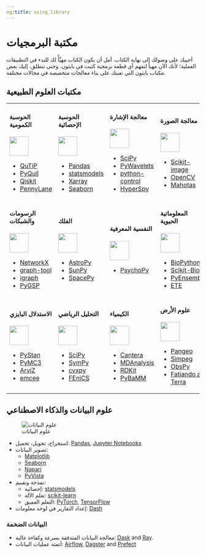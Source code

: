 ```yaml
---
og:title: using_library
---
```


# مكتبة البرمجيات

أحييك على وصولك إلى نهاية الكتاب.
آمل أن يكون الكتاب مهيِّأً لك للبدء في التطبيقات العملية؛ لأنك الآن مهيأ لتفهم أي قطعة برمجية كتبت في بايثون.
وحتى تنطلق، إليك بعض مكتاب بايثون التي تعينك على بناء معالجات متخصصة في مجالات مختلفة.

## مكتبات العلوم الطبيعية

<table>
<tr>
<td>
<h4>الحوسبة الكمومية</h4>
<img src="https://numpy.org/images/content_images/sc_dom_img/quantum_computing.svg" width="50px" height="50px" />
<ul>
<li><a target="_blank" href="https://qutip.org/">QuTiP</a></li>
<li><a target="_blank" href="https://pyquil-docs.rigetti.com/en/stable">PyQuil</a></li>
<li><a target="_blank" href="https://qiskit.org/">Qiskit</a></li>
<li><a target="_blank" href="https://pennylane.ai/">PennyLane</a></li>
</ul>
</td>

<td>
<h4>الحوسبة الإحصائية</h4>
<img src="https://numpy.org/images/content_images/sc_dom_img/statistical_computing.svg" width="50px" height="50px" />
<ul>
<li><a target="_blank" href="https://pandas.pydata.org/docs/getting_started/intro_tutorials/index.html">Pandas</a></li>
<li><a target="_blank" href="https://www.statsmodels.org/">statsmodels</a></li>
<li><a target="_blank" href="https://xarray.pydata.org/en/stable/">Xarray</a></li>
<li><a target="_blank" href="https://seaborn.pydata.org/">Seaborn</a></li>
</ul>
</td>

<td>
<h4>معالجة الإشارة</h4>
<img src="https://numpy.org/images/content_images/sc_dom_img/signal_processing.svg" width="50px" height="50px" />
<ul>
<li><a target="_blank" href="https://www.scipy.org/">SciPy</a></li>
<li><a target="_blank" href="https://pywavelets.readthedocs.io/">PyWavelets</a></li>
<li><a target="_blank" href="https://python-control.org/">python-control</a></li>
<li><a target="_blank" href="https://hyperspy.org/">HyperSpy</a></li>
</ul>
</td>

<td>
<h4>معالجة الصورة</h4>
<img src="https://numpy.org/images/content_images/sc_dom_img/image_processing.svg" width="50px" height="50px" />
<ul>
<li><a target="_blank" href="https://scikit-image.org/">Scikit-image</a></li>
<li><a target="_blank" href="https://opencv.org/">OpenCV</a></li>
<li><a target="_blank" href="https://mahotas.rtfd.io/">Mahotas</a></li>
</ul>
</td>
</tr>

<tr>
<td>
<h4>الرسومات والشبكات</h4>
<img src="https://numpy.org/images/content_images/sc_dom_img/sd6.svg" width="50px" height="50px" />
<ul>
<li><a target="_blank" href="https://networkx.org/">NetworkX</a></li>
<li><a target="_blank" href="https://graph-tool.skewed.de/">graph-tool</a></li>
<li><a target="_blank" href="https://igraph.org/python/">igraph</a></li>
<li><a target="_blank" href="https://pygsp.rtfd.io/">PyGSP</a></li>
</ul>
</td>

<td>
<h4>الفلك</h4>
<img src="https://numpy.org/images/content_images/sc_dom_img/astronomy_processes.svg" width="50px" height="50px" />
<ul>
<li><a target="_blank" href="https://www.astropy.org/">AstroPy</a></li>
<li><a target="_blank" href="https://sunpy.org/">SunPy</a></li>
<li><a target="_blank" href="https://spacepy.github.io/">SpacePy</a></li>
</ul>
</td>

<td>
<h4>النفسية المعرفية</h4>
<img src="https://numpy.org/images/content_images/sc_dom_img/cognitive_psychology.svg" width="50px" height="50px" />
<ul>
<li><a target="_blank" href="https://www.psychopy.org/">PsychoPy</a></li>
</ul>
</td>

<td>
<h4>المعلوماتية الحيوية</h4>
<img src="https://numpy.org/images/content_images/sc_dom_img/bioinformatics.svg" width="50px" height="50px" />
<ul>
<li><a target="_blank" href="https://biopython.org/">BioPython</a></li>
<li><a target="_blank" href="http://scikit-bio.org/">Scikit-Bio</a></li>
<li><a target="_blank" href="https://github.com/openvax/pyensembl">PyEnsembl</a></li>
<li><a target="_blank" href="http://etetoolkit.org/">ETE</a></li>
</ul>
</td>
</tr>

<tr>
<td>
<h4>الاستدلال البايزي</h4>
<img src="https://numpy.org/images/content_images/sc_dom_img/bayesian_inference.svg" width="50px" height="50px" />
<ul>
<li><a target="_blank" href="https://pystan.readthedocs.io/en/latest/">PyStan</a></li>
<li><a target="_blank" href="https://docs.pymc.io/">PyMC3</a></li>
<li><a target="_blank" href="https://arviz-devs.github.io/arviz/">ArviZ</a></li>
<li><a target="_blank" href="https://emcee.readthedocs.io/">emcee</a></li>
</ul>
</td>

<td>
<h4>التحليل الرياضي</h4>
<img src="https://numpy.org/images/content_images/sc_dom_img/mathematical_analysis.svg" width="50px" height="50px" />
<ul>
<li><a target="_blank" href="https://www.scipy.org/">SciPy</a></li>
<li><a target="_blank" href="https://www.sympy.org/">SymPy</a></li>
<li><a target="_blank" href="https://www.cvxpy.org/">cvxpy</a></li>
<li><a target="_blank" href="https://fenicsproject.org/">FEniCS</a></li>
</ul>
</td>

<td>
<h4>الكيمياء</h4>
<img src="https://numpy.org/images/content_images/sc_dom_img/chemistry.svg" width="50px" height="50px" />
<ul>
<li><a target="_blank" href="https://cantera.org/">Cantera</a></li>
<li><a target="_blank" href="https://www.mdanalysis.org/">MDAnalysis</a></li>
<li><a target="_blank" href="https://github.com/rdkit/rdkit">RDKit</a></li>
<li><a target="_blank" href="https://www.pybamm.org/">PyBaMM</a></li>
</ul>
</td>

<td>
<h4>علوم الأرض</h4>
<img src="https://numpy.org/images/content_images/sc_dom_img/geoscience.svg" width="50px" height="50px" />
<ul>
<li><a target="_blank" href="https://pangeo.io/">Pangeo</a></li>
<li><a target="_blank" href="https://simpeg.xyz/">Simpeg</a></li>
<li><a target="_blank" href="https://github.com/obspy/obspy/wiki">ObsPy</a></li>
<li><a target="_blank" href="https://www.fatiando.org/">Fatiando a Terra</a></li>
</ul>
</td>
</tr>
</table>

## علوم البيانات والذكاء الاصطناعي

![علوم البيانات](https://numpy.org/images/content_images/data-science.png)

- استخراج، تحويل، تحميل: [Pandas](https://pandas.pydata.org/docs/getting_started/intro_tutorials/index.html){target="_blank"}, [Jupyter Notebooks](https://code.visualstudio.com/docs/datascience/jupyter-notebooks){target="_blank"}
- تصوير البيانات:
    - [Matplotlib](https://matplotlib.org/){target="_blank"}
    - [Seaborn](https://seaborn.pydata.org/){target="_blank"}
    - [Napari](https://napari.org/){target="_blank"}
    - [PyVista](https://docs.pyvista.org/){target="_blank"}
- نمذجة وتقييم:
    - إحصائية: [statsmodels](https://www.statsmodels.org/){target="_blank"}
    - تعلم الآلة: [scikit-learn](https://scikit-learn.org/){target="_blank"}
    - التعلم العميق: [PyTorch](https://pytorch.org/){target="_blank"}, [TensorFlow](https://www.tensorflow.org/){target="_blank"}
- إعداد التقارير في لوحة معلومات: [Dash](https://dash.plotly.com/){target="_blank"}

### البيانات الضخمة

- معالجة البيانات المتدفقة بسرعة وكفاءة عالية: [Dask](https://dask.org/){target="_blank"} and [Ray](https://ray.io/){target="_blank"}.
- أتمتة عمليات البيانات: [Airflow](https://airflow.apache.org/){target="_blank"}, [Dagster](https://dagster.io/){target="_blank"} and [Prefect](https://www.prefect.io/){target="_blank"}